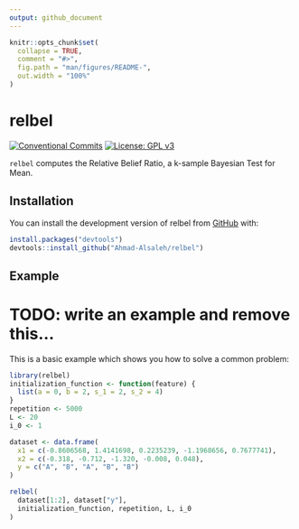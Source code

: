 ```yaml
---
output: github_document
---
```


<!-- README.md is generated from README.Rmd. Please edit that file -->

```r
knitr::opts_chunk$set(
  collapse = TRUE,
  comment = "#>",
  fig.path = "man/figures/README-",
  out.width = "100%"
)
```

# relbel

<!-- badges: start -->

[![Conventional Commits](https://img.shields.io/badge/Conventional%20Commits-1.0.0-%23FE5196?logo=conventionalcommits&logoColor=white)](https://www.conventionalcommits.org/) [![License: GPL v3](https://img.shields.io/badge/License-GPL_v3-blue.svg)](https://www.gnu.org/licenses/gpl-3.0)

<!-- badges: end -->

`relbel` computes the Relative Belief Ratio, a k-sample Bayesian Test for Mean.

## Installation

You can install the development version of relbel from [GitHub](https://github.com/) with:

``` r
install.packages("devtools")
devtools::install_github("Ahmad-Alsaleh/relbel")
```

## Example

# TODO: write an example and remove this...

This is a basic example which shows you how to solve a common problem:

```r
library(relbel)
initialization_function <- function(feature) {
  list(a = 0, b = 2, s_1 = 2, s_2 = 4)
}
repetition <- 5000
L <- 20
i_0 <- 1

dataset <- data.frame(
  x1 = c(-0.8606568, 1.4141698, 0.2235239, -1.1968656, 0.7677741),
  x2 = c(-0.318, -0.712, -1.320, -0.008, 0.048),
  y = c("A", "B", "A", "B", "B")
)

relbel(
  dataset[1:2], dataset["y"],
  initialization_function, repetition, L, i_0
)
```

